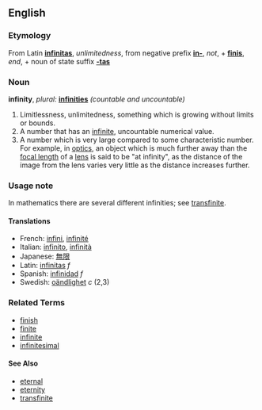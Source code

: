 ==English==

===Etymology===
From Latin '''[[infinitas]]''', ''unlimitedness'', from negative prefix '''[[in-]]''', ''not'', + '''[[finis]]''', ''end'', + noun of state suffix '''[[-tas]]'''

===Noun===
'''infinity''',  ''plural:'' '''[[infinities]]''' ''(countable and uncountable)''

# Limitlessness, unlimitedness, something which is growing without limits or bounds.
# A number that has an [[infinite]], uncountable numerical value.
# A number which is very large compared to some characteristic number.  For example, in [[optics]], an object which is much further away than the [[focal length]] of a [[lens]] is said to be "at infinity", as the distance of the image from the lens varies very little as the distance increases further.

===Usage note===
In mathematics there are several different infinities; see [[transfinite]].

====Translations====
*French: [[infini]], [[infinité]]
*Italian: [[infinito]], [[infinità]]
*Japanese: [[無限]]
*Latin:  [[infinitas]] ''f''
*Spanish:  [[infinidad]] ''f''
*Swedish: [[oändlighet]] ''c'' (2,3)

===Related Terms===
*[[finish]]
*[[finite]]
*[[infinite]]
*[[infinitesimal]]

====See Also====
*[[eternal]]
*[[eternity]]
*[[transfinite]]